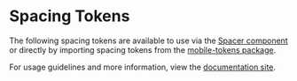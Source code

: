 
<Meta title="Design Tokens/Spacing" />

# Spacing Tokens

The following spacing tokens are available to use via the [Spacer component](?path=/docs/spacer--docs) or directly by importing spacing tokens from the [mobile-tokens package](@department-of-veterans-affairs/mobile-tokens).

For usage guidelines and more information, view the [documentation site](https://department-of-veterans-affairs.github.io/va-mobile-app/design/Foundation/Design%20tokens/Spacing).

<SpacingTable />
